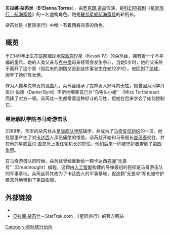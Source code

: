 {{noteTA
|G1=StarTrek
}}
{{Pathnav|星际旅行|星际旅行角色列表}}
{{Star Trek character
|姓名 = 贝拉娜·朵芮丝
|图像 = BelannaTorres.jpg
|图说 = 轮机长贝拉娜·朵芮丝
|种族 = 半[[克林贡|克林贡]]（母方）<br>半[[人类|人类]]（父方）
|性别 = [[女|女]]
|生日 = 2349年
|履历 = [[联邦星舰航海家号_(NCC-74656)|联邦星舰航海家号]] 轮机长
|故乡 = [[克西克IV星|克西克IV星]]（Kessik IV）
|隶属 = [[马奇游击队_(星际迷航)|马奇游击队]]<br />[[星际舰队|星际舰队]]
|军衔 = [[中尉_(星际旅行)|中尉]]（临时）
|饰演 = [[罗克珊·道森|罗克珊·道森]]
}}

'''贝拉娜·朵芮丝'''（'''B'Elanna Torres'''），由[[罗克珊·道森|罗克珊·道森]]饰演，是[[科幻|科幻]][[电视剧|电视剧]]《[[星际旅行：航海家号|星际旅行：航海家号]]》的一名虚构角色。她是[[联邦星舰航海家号_(NCC-74656)|联邦星舰航海家号]]的轮机长。

朵芮丝是《星际旅行》中唯一有着西裔背景的角色。

==概览==

于2349年出生在[[星际联邦|联邦]]殖民地[[克西克IV星|克西克IV星]]（Kessik IV）的朵芮丝，拥有着一个不幸福的童年。她的人类父亲与[[克林贡|克林贡]]母亲经常会发生争斗，当她5岁时，她的父亲终于离开了这个家（但后来的剧情又说到这件事发生在她12岁时）。他回到了[[地球|地球]]，抛弃了她们母女俩。

作为人类与克林贡的混血儿，朵芮丝继承了克林贡人好斗的天性。她曾因为同学丹尼尔·伯德（Daniel Byrd）不断地嘲笑自己为“乌龟头小姐”<!-- - -... -->（Miss Turtlehead）而揍了对方一顿。朵芮丝一生都带着这种好斗的习性，但她在后来学会了如何控制它。

===星际舰队学院与马奇游击队===
2368年，19岁的朵芮丝从[[星际舰队学院|星际舰队学院]]辍学，并成为了[[马奇游击队_(星际迷航)|马奇反抗组织]]的一员。她在那里产生了对[[卡达西|卡达西]]人深恶痛绝的恨意。朵芮丝开始和马奇舰长[[查可泰|查可泰]]交往，并在他的星舰[[瓦尔·吉恩号|瓦尔·吉恩号]]上担任轮机长的职位。他们后来一同被[[守护者|守护者]]带到了[[银河系象限#第四象限|第四象限]]。

在马奇游击队的时候，朵芮丝曾经重新给一颗卡达西[[导弹|导弹]]“无畏号”（Dreadnought）编程。这颗由[[人工智能|人工智能]]构建的导弹最初的目标是马奇游击队的军事基地。朵芮丝将其改为了卡达西人的军事基地，但这颗“无畏号”却也被守护者意外地带到了第四象限。

==外部链接==
* {{Memoryalpha|B'Elanna Torres}}
* [http://www.startrek.com/startrek/view/series/VOY/character/1112388.html 贝拉娜·朵芮丝]{{Wayback|url=http://www.startrek.com/startrek/view/series/VOY/character/1112388.html |date=20071028145739 }}－StarTrek.com，《星际旅行》的官方网站

{{星际旅行}}

{{DEFAULTSORT:Torres, B'Elanna}}

[[Category:星际旅行角色|Category:星际旅行角色]]